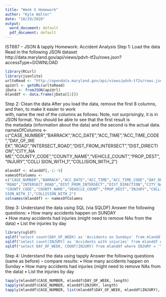 ---
title: "Week 5 Homework"
author: "Kyle Walter"
date: "10/29/2020"
output:
  word_document: default
  pdf_document: default
---

IST687	– JSON	&	tapply Homework:	Accident	Analysis
Step	1:	Load	the	data
Read	in	the	following	JSON	dataset
http://data.maryland.gov/api/views/pdvh-tf2u/rows.json?accessType=DOWNLOAD

```{r}
library(RCurl)
library(jsonlite)
urltoRead <- "http://opendata.maryland.gov/api/views/pdvh-tf2u/rows.json?accessType=DOWNLOAD"
apiUrl <- getURL(urltoRead)
jData <- fromJSON(apiUrl)
mlanddf <- data.frame(jData[[2]])
```


Step	2:	Clean	the	data
After	you	load	the	data,	remove	the	first	8	columns,	and	then,	to	make	it	easier	to	work	
with,	name	the	rest	of	the	columns	as	follows:
Note,	not	surprisingly, it	is	in	JSON	format.		You	should	be	able	to	see	that	the	first	result	is	
the	metadata	(information	about	the	data)	and	the	second	is	the	actual	data.
namesOfColumns <-
c("CASE_NUMBER","BARRACK","ACC_DATE","ACC_TIME","ACC_TIME_CODE","DAY_OF_WE
EK","ROAD","INTERSECT_ROAD","DIST_FROM_INTERSECT","DIST_DIRECTION","CITY_NA
ME","COUNTY_CODE","COUNTY_NAME","VEHICLE_COUNT","PROP_DEST","INJURY","COLLI
SION_WITH_1","COLLISION_WITH_2")

```{r}
mlanddf <- mlanddf[,-1:-8]
namesOfColumns <-
c("CASE_NUMBER","BARRACK","ACC_DATE","ACC_TIME","ACC_TIME_CODE","DAY_OF_WEEK",
"ROAD","INTERSECT_ROAD","DIST_FROM_INTERSECT","DIST_DIRECTION","CITY_NAME",
"COUNTY_CODE","COUNTY_NAME","VEHICLE_COUNT","PROP_DEST","INJURY","COLLI
SION_WITH_1","COLLISION_WITH_2")
colnames(mlanddf) <- namesOfColumns
```


Step	3:	Understand	the	data	using	SQL	(via	SQLDF)
Answer	the	following	questions:
• How	many	accidents	happen	on	SUNDAY		
• How	many	accidents	had	injuries (might	need	to	remove	NAs	from	the	data)
• List	the	injuries	by	day

```{r}
library(sqldf)
sqldf("select count(DAY_OF_WEEK) as 'Accidents on Sundays' from mlanddf where TRIM(DAY_OF_WEEK) = 'SUNDAY'")
sqldf("select count(INJURY) as 'Accidents with injuries' from mlanddf where TRIM(INJURY) = 'YES'")
sqldf("select DAY_OF_WEEK, COUNT(INJURY) from mlanddf where INJURY = 'YES' GROUP BY DAY_OF_WEEK")

```


Step	4:	Understand	the	data	using	tapply
Answer	the	following	questions	(same	as	before)	– compare	results:
• How	many	accidents	happen	on	Sunday
• How	many	accidents	had	injuries (might	need	to	remove	NAs	from	the	data)
• List	the	injuries	by	day

```{r}
tapply(mlanddf$CASE_NUMBER, mlanddf$DAY_OF_WEEK, length)
tapply(mlanddf$CASE_NUMBER, mlanddf$INJURY, length)
tapply(mlanddf$CASE_NUMBER, list(mlanddf$DAY_OF_WEEK, mlanddf$INJURY), length)
```


